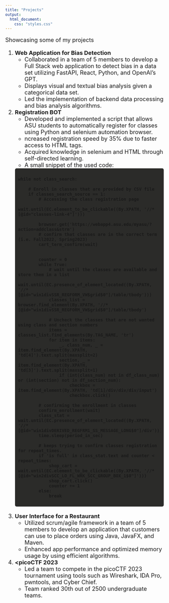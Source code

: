 ```yaml
---
title: "Projects"
output:
  html_document:
    css: "styles.css"
---
```


<style>
  .body-text {
    font-size: 18px;
    margin-bottom: 20px; /* Add margin between project sections */
  }

  .project-code {
    font-family: 'Courier New', monospace; /* Set a monospace font for code */
    font-size: 16px; /* Adjust code font size */
    font-weight: bold;
    background-color: #2b2b29 ; /* Add a light background color to code blocks */
    padding: 10px; /* Add padding for code blocks */
    border-radius: 5px; /* Add rounded corners to code blocks */
    overflow-x: auto; /* Enable horizontal scroll for long lines of code */
    margin-bottom: 20px; /* Add margin to separate code blocks */
  }
</style>

<p class="body-text">Showcasing some of my projects</p>

<ol class="body-text">
  <li>
    <strong>Web Application for Bias Detection</strong>
    <ul>
      <li>Collaborated in a team of 5 members to develop a Full Stack web application to detect bias in a data set utilizing FastAPI, React, Python, and OpenAI's GPT.</li>
      <li>Displays visual and textual bias analysis given a categorical data set.</li>
      <li>Led the implementation of backend data processing and bias analysis algorithms.</li>
      <!-- Other project details -->
    </ul>
    
  </li>
  
  
  <li> 
    <strong>Registration BOT</strong>
    <ul>
      <li>Developed and implemented a script that allows ASU students to automatically register for classes using Python and selenium automation browser.</li>
      <li>ncreased registration speed by 35% due to faster access to HTML tags.</li>
      <li>Acquired knowledge in selenium and HTML through self-directed learning.</li>
      <li>A small snippet of the used code: </li>
    </ul>
    
    <div class="project-code">
    while not class_search:

        # Enroll in classes that are provided by CSV file
        if classes_search_source == 1:
            # Accessing the class registration page
            wait.until(EC.element_to_be_clickable((By.XPATH, '//*[@id="classes-link-4"]')))

            browser.get('https://webapp4.asu.edu/myasu/?action=addclass&strm')
            # confirm that classes are in the correct term (i.e. Fall2022, Spring2023)
            cart_term_confirm(wait)

            
            counter = 0
            while True:
                # wait until the classes are available and store them in a list
                wait.until(EC.presence_of_element_located((By.XPATH, '//*[@id="win1divSSR_REGFORM_VW$grid$0"]/table/tbody')))
                classes_list = browser.find_element(By.XPATH, '//*[@id="win1divSSR_REGFORM_VW$grid$0"]/table/tbody')
            
                # Uncheck the classes that are not wanted using class and section numbers
                items = classes_list.find_elements(By.TAG_NAME, 'tr')
                for item in items:
                    _, class_num, _ = item.find_element(By.XPATH, 'td[4]').text.split(maxsplit=2)
                    section, _ = item.find_element(By.XPATH, 'td[3]').text.split(maxsplit=1)
                    if (int(class_num) not in df_class_num) or (int(section) not in df_section_num):
                        checkbox = item.find_element(By.XPATH, 'td[1]/div/div/div/input')
                        checkbox.click()
            
            # confirming the enrollment in classes
            confirm_enrollment(wait)
            class_stat = wait.until(EC.presence_of_element_located((By.XPATH, '//*[@id="win1divDERIVED_REGFRM1_SS_MESSAGE_LONG$0"]/div')))
            time.sleep(period_in_sec)

            # keeps trying to confirm classes registration for repeat_times.
            if 'is full' in class_stat.text and counter < repeat_times:
                shop_cart = wait.until(EC.element_to_be_clickable((By.XPATH, '//*[@id="win2divSCC_LO_FL_WRK_SCC_GROUP_BOX_1$0"]')))
                shop_cart.click()
                counter += 1
            else:
                break


  </li>
  
  <li> 
    <strong>User Interface for a Restaurant</strong>
    <ul>
      <li>Utilized scrum/agile framework in a team of 5 members to develop an application that customers can use to place orders using Java, JavaFX, and Maven.</li>
      <li>Enhanced app performance and optimized memory usage by using efficient algorithms.</li>
    </ul>
  </li>

  <!-- --> 
  <li> 
    <strong><picoCTF 2023</strong>
    <ul>
      <li>Led a team to compete in the picoCTF 2023 tournament using tools such as Wireshark, IDA Pro, pwntools, and Cyber Chief.</li>
      <li>Team ranked 30th out of 2500 undergraduate teams. </li>
    </ul>
  </li>

   <!-- 
  <li> 
    <strong></strong>
    <ul>
      <li></li>
      <li></li>
      <li></li>
    </ul>
    <div class="project-code">
      
  </li> -->
  <!-- Repeat the structure for other projects -->
</ol>
